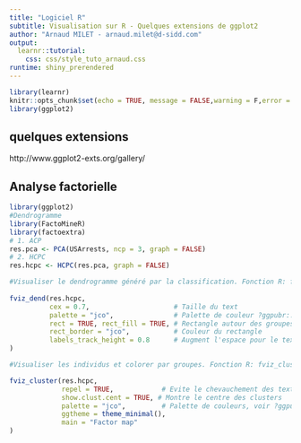 ```yaml
---
title: "Logiciel R"
subtitle: Visualisation sur R - Quelques extensions de ggplot2
author: "Arnaud MILET - arnaud.milet@d-sidd.com"
output: 
  learnr::tutorial:
    css: css/style_tuto_arnaud.css
runtime: shiny_prerendered
---
```


```r
library(learnr)
knitr::opts_chunk$set(echo = TRUE, message = FALSE,warning = F,error = F)
library(ggplot2)

```

## quelques extensions

http://www.ggplot2-exts.org/gallery/

## Analyse factorielle

```r
library(ggplot2)
#Dendrogramme
library(FactoMineR)
library(factoextra)
# 1. ACP 
res.pca <- PCA(USArrests, ncp = 3, graph = FALSE)
# 2. HCPC
res.hcpc <- HCPC(res.pca, graph = FALSE)

#Visualiser le dendrogramme généré par la classification. Fonction R: fviz_dend() [factoextra]:
  
fviz_dend(res.hcpc, 
          cex = 0.7,                     # Taille du text
          palette = "jco",               # Palette de couleur ?ggpubr::ggpar
          rect = TRUE, rect_fill = TRUE, # Rectangle autour des groupes
          rect_border = "jco",           # Couleur du rectangle
          labels_track_height = 0.8      # Augment l'espace pour le texte
)

#Visualiser les individus et colorer par groupes. Fonction R: fviz_cluster() [factoextra].

fviz_cluster(res.hcpc,
             repel = TRUE,            # Evite le chevauchement des textes
             show.clust.cent = TRUE, # Montre le centre des clusters
             palette = "jco",         # Palette de couleurs, voir ?ggpubr::ggpar
             ggtheme = theme_minimal(),
             main = "Factor map"
)

```

